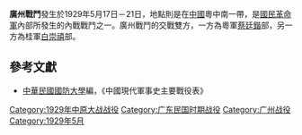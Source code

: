 {{Infobox Military Conflict|
campaign=|
image=|
caption=|
conflict=廣州戰鬥|
date=1929年5月17日－21日|
place=[[中國|中國]]粵中南|
result=桂軍分由江西與廣西進攻廣州，但遭失敗，主戰旅長王應被俘|
combatant1=粵軍蔡廷鍇部|
combatant2=桂軍白崇禧部| 
commander1=蔡廷鍇|
commander2=白崇禧|
strength1=|
strength2=|
casualties1=|
casualties2=|
}}

'''廣州戰鬥'''發生於1929年5月17日－21日，地點則是在[[中國|中國]]粵中南一帶，是[[國民革命軍|國民革命軍]]內部所發生的內戰戰鬥之一。廣州戰鬥的交戰雙方，一方為粵軍[[蔡廷鍇|蔡廷鍇]]部，另一方為桂軍[[白崇禧|白崇禧]]部。
==參考文獻==
*[[中華民國|中華民國]][[國防大學_(臺灣)|國防大學]]編，《中國現代軍事史主要戰役表》

{{中原大戰}}

[[Category:1929年中原大战战役|Category:1929年中原大战战役]]
[[Category:广东民国时期战役|Category:广东民国时期战役]]
[[Category:广州战役|Category:广州战役]]
[[Category:1929年5月|Category:1929年5月]]